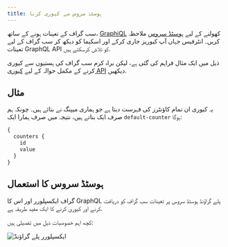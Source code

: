 ```yaml
---
title: ہوسٹڈ سروس سے کیوری کرنا
---
```


سب گراف کے تعینات ہونے کے ساتھ، [GraphiQL](https://github.com/graphql/graphiql) کھولنے کے لیے [ہوسٹڈ سروس](https://thegraph.com/hosted-service/) ملاحظہ کریں۔ انٹرفیس جہاں آپ کیوریز جاری کرکے اور اسکیما کو دیکھ کر سب گراف کے لیے تعینات GraphQL API کو تلاش کرسکتے ہیں.

ذیل میں ایک مثال فراہم کی گئی ہے، لیکن براہ کرم سب گراف کی ہستیوں سے کیوری کرنے کے مکمل حوالہ کے لیے [کیوری API](/querying/graphql-api) دیکھیں.

## مثال

یہ کیوری ان تمام کاؤنٹرز کی فہرست دیتا ہے جو ہماری میپنگ نے بنائے ہیں۔ چونکہ ہم صرف ایک بناتے ہیں، نتیجہ میں صرف ہمارا ایک `default-counter` ہوگا:

```graphql
{
  counters {
    id
    value
  }
}
```

## ہوسٹڈ سروس کا استعمال

گراف ایکسپلورر اور اس کا GraphQL پلے گراؤنڈ ہوسٹڈ سروس پر تعینات سب گراف کو دریافت کرنے اور کیوری کرنے کا ایک مفید طریقہ ہے.

کچھ اہم خصوصیات ذیل میں تفصیلی ہیں:

![ایکسپلورر پلے گراؤنڈ](/img/explorer-playground.png)
